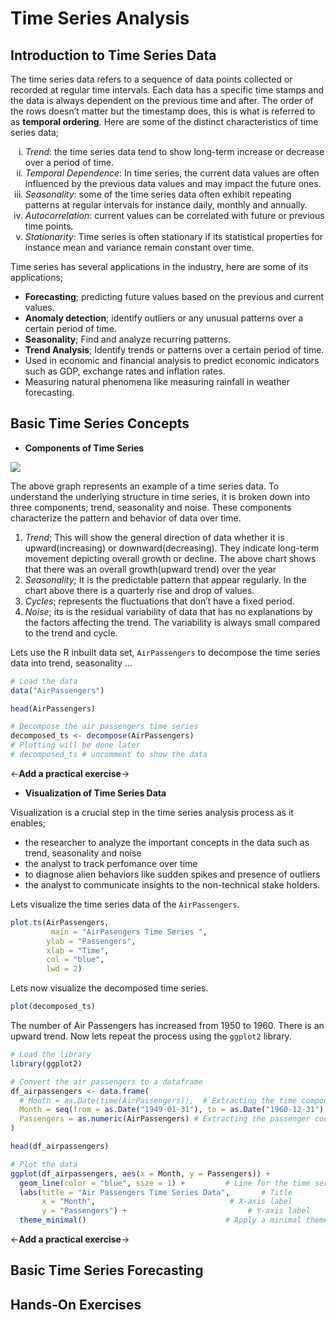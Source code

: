 # Time Series Analysis
## Introduction to Time Series Data 
The time series data refers to a sequence of data points collected or recorded at regular time intervals. Each data has a specific time stamps and the data is always dependent on the previous time and after. The order of the rows doesn't matter but the timestamp does, this is what is referred to as **temporal ordering**. Here are some of the distinct characteristics of time series data;

i. *Trend*: the time series data tend to show long-term increase or decrease over a period of time.
ii. *Temporal Dependence*: In time series, the current data values are often influenced by the previous data values and may impact the future ones. 
iii. *Seasonality*: some of the time series data often exhibit repeating patterns at regular intervals for instance daily, monthly and annually.
iv. *Autocorrelation*: current values can be correlated with future or previous time points. 
v. *Stationarity*: Time series is often stationary if its statistical properties for instance mean and variance remain constant over time.

Time series has several applications in the industry, here are some of its applications;

- **Forecasting**; predicting future values based on the previous and current values.
- **Anomaly detection**; identify outliers or any unusual patterns over a certain period of time. 
- **Seasonality**; Find and analyze recurring patterns.
- **Trend Analysis**; Identify trends or patterns over a certain period of time.
- Used in economic and financial analysis to predict economic indicators such as GDP, exchange rates and inflation rates. 
- Measuring natural phenomena like measuring rainfall in weather forecasting.

## Basic Time Series Concepts
- **Components of Time Series**

![](images/time-series-chart.jpeg)

The above graph represents an example of a time series data. To understand the underlying structure in time series, it is broken down into three components; trend, seasonality and noise. These components characterize the pattern and behavior of data over time. 

1. *Trend*; This will show the general direction of data whether it is upward(increasing) or downward(decreasing). They indicate long-term movement depicting overall growth or decline. The above chart shows that there was an overall growth(upward trend) over the year
2. *Seasonality*; It is the predictable pattern that appear regularly. In the chart above there is a quarterly rise and drop of values.
3. *Cycles*; represents the fluctuations that don't have a fixed period.
4. *Noise*; its is the residual variability of data that has no explanations by the factors affecting the trend. The variability is always small compared to the trend and cycle. 

Lets use the R inbuilt data set, `AirPassengers` to decompose the time series data into trend, seasonality ...
```r
# Load the data 
data("AirPassengers")

head(AirPassengers)

# Decompose the air passengers time series 
decomposed_ts <- decompose(AirPassengers)
# Plotting will be done later
# decomposed_ts # uncomment to show the data
```

<-**Add a practical exercise**->

- **Visualization of Time Series Data**

Visualization is a crucial step in the time series analysis process as it enables;

- the researcher to analyze the important concepts in the data such as trend, seasonality and noise
- the analyst to track perfomance over time
- to diagnose alien behaviors like sudden spikes and presence of outliers 
- the analyst to communicate insights to the non-technical stake holders.

Lets visualize the  time series data of the `AirPassengers`. 
```r
plot.ts(AirPassengers, 
         main = "AirPasengers Time Series ",
        ylab = "Passengers",
        xlab = "Time",
        col = "blue", 
        lwd = 2)
```

Lets now visualize the decomposed time series. 
```r
plot(decomposed_ts)
```

The number of Air Passengers has increased from 1950 to 1960. There is an upward trend. Now lets repeat the process using the `ggplot2` library. 
```r
# Load the library
library(ggplot2)

# Convert the air passengers to a dataframe
df_airpassengers <- data.frame(
  # Month = as.Date(time(AirPassengers)),  # Extracting the time component
  Month = seq(from = as.Date("1949-01-31"), to = as.Date("1960-12-31"), by = "month"),
  Passengers = as.numeric(AirPassengers) # Extracting the passenger counts
)

head(df_airpassengers)

# Plot the data
ggplot(df_airpassengers, aes(x = Month, y = Passengers)) +
  geom_line(color = "blue", size = 1) +         # Line for the time series data
  labs(title = "Air Passengers Time Series Data",       # Title
       x = "Month",                              # X-axis label
       y = "Passengers") +                           # Y-axis label
  theme_minimal()                               # Apply a minimal theme
```

<-**Add a practical exercise**->

## Basic Time Series Forecasting 

## Hands-On Exercises 
